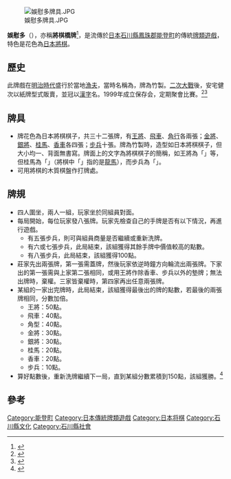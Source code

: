 {{Infobox East Asian
|title=娛慰多
|tablewidth=
|color=
|fontcolor=
|background=
|logo=
|logowidth=
|img=
|imgwidth=
|caption=
|sort=
<!-- 中文 -->
|chinesetitle=
|chinese=
|tradchi=
|simpchi=
|zhuyin=
|pinyin=
|typy=
|wg=
|chinesetext=
<!-- 韓文 -->
|koreantitle=
|context=
|hangul=
|hanja=
|rr=
|mr=
|koreantext=
|japanesetitle=
|kanji=娯慰多
|kana=ごいた
|kanahist=
|hiragana=
|katakana=
|shinjitai=
|kyujitai=
|romaji=Goita
|hepburn=
|japanesetext=
}}
[[File:娛慰多牌具.JPG|thumb]]

'''娛慰多'''（{{jpn|j=娯慰多|hg=ごいた|rm=Goita}}），亦稱'''將棋橋牌'''<ref>{{Cite web|url=http://www.phantasia.tw/bg/home/1025|title=將棋橋牌|language=zh-tw|publisher=瘋桌遊|author=|date=|accessdate=2015-02-02|archive-date=2020-09-20|archive-url=https://web.archive.org/web/20200920143821/http://www.phantasia.tw/bg/home/1025|dead-url=no}}</ref>，是流傳於[[日本|日本]][[石川縣|石川縣]][[鳳珠郡|鳳珠郡]][[能登町|能登町]]的傳統[[牌類遊戲|牌類遊戲]]，特色是花色為[[日本將棋|日本將棋]]。

==歷史==
此牌戲在[[明治時代|明治時代]]盛行於當地[[漁夫|漁夫]]，當時名稱為{{lang|ja|'''ごいた'''}}，牌為竹製。[[二次大戰|二次大戰]]後，安宅健次以紙牌型式販賣，並冠以[[漢字|漢字]]名{{lang|ja|'''娯慰多'''}}。1999年成立保存会，定期聚會比賽。<ref>{{Cite web|url=http://gozai.sakura.ne.jp/details1011.html|title=ごいた館|language=ja|publisher=奥能登トリビア蔵|author=|date=|accessdate=2015-02-02|archive-date=2020-09-29|archive-url=https://web.archive.org/web/20200929151044/http://gozai.sakura.ne.jp/details1011.html|dead-url=no}}</ref><ref>{{Cite web|url=http://www.kanda-zatsugaku.com/070921/0921.html|title=奥能登の伝統ゲーム「ごいた」を楽しもう|language=ja|publisher=奥能登トリビア蔵|author=三上卓治|date=2007-09-21|accessdate=2015-02-02|archive-url=https://web.archive.org/web/20141119014011/http://www.kanda-zatsugaku.com/070921/0921.html|archive-date=2014-11-19|dead-url=yes}}</ref>

==牌具==
*牌花色為日本將棋棋子，共三十二張牌，有[[王將|王將]]、[[飛車_(日本將棋)|飛車]]、[[角行|角行]]各兩張；[[金將|金將]]、[[銀將|銀將]]、[[桂馬|桂馬]]、[[香車|香車]]各四張；[[步兵_(日本將棋)|步兵]]十張。牌為竹製時，造型如日本將棋棋子，但大小均一、背面無書寫。牌面上的文字為將棋棋子的簡稱，如王將為「{{lang|ja|王}}」等，但桂馬為「{{lang|ja|馬}}」（將棋中「{{lang|ja|馬}}」指的是[[龍馬_(日本將棋)|龍馬]]），而步兵為「{{lang|ja|し}}」。
*可用將棋的木質棋盤作打牌處。

==牌規==
*四人圍坐，兩人一組，玩家坐於同組員對面。
*每局開始，每位玩家發八張牌。玩家先檢查自己的手牌是否有以下情況，再進行遊戲。
**有五張步兵，則可與組員商量是否繼續或重新洗牌。
**有六或七張步兵，此局結束，該組獲得其餘手牌中價值較高的點數。
**有八張步兵，此局結束，該組獲得100點。
*莊家先出兩張牌，第一張需蓋牌，然後玩家依逆時鐘方向輪流出兩張牌。下家出的第一張需與上家第二張相同，或用王將作除香車、步兵以外的墊牌；無法出牌時，棄權。三家皆棄權時，第四家再出任意兩張牌。
*某組的一家出完牌時，此局結束，該組獲得最後出的牌的點數，若最後的兩張牌相同，分數加倍。
**王將：50點。
**飛車：40點。
**角型：40點。
**金將：30點。
**銀將：30點。
**桂馬：20點。
**香車：20點。
**步兵：10點。
*算好點數後，重新洗牌繼續下一局，直到某組分數累積到150點，該組獲勝。<ref>{{Cite web|url=http://www.asahi-net.or.jp/~rp9h-tkhs/dg_goita.htm|title=伝統ゲームごいた|language=ja|publisher=HOME PAGE of HIRONORI TAKAHASHI|author=高橋浩德|date=|accessdate=2015-02-02|archive-url=https://web.archive.org/web/20120112014855/http://www.asahi-net.or.jp/~rp9h-tkhs/dg_goita.htm|archive-date=2012-01-12|dead-url=yes}}</ref>

==參考==
{{reflist}}


[[Category:能登町|Category:能登町]]
[[Category:日本傳統牌類遊戲|Category:日本傳統牌類遊戲]]
[[Category:日本将棋|Category:日本将棋]]
[[Category:石川縣文化|Category:石川縣文化]]
[[Category:石川縣社會|Category:石川縣社會]]